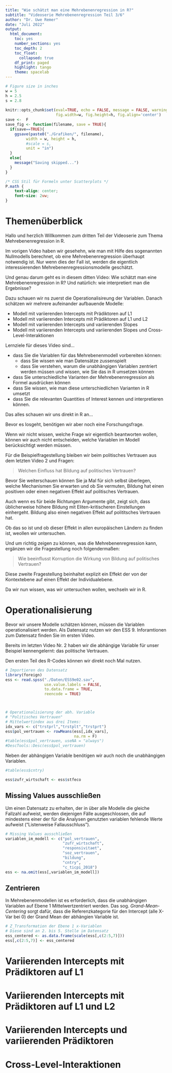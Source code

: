 ```yaml
---
title: "Wie schätzt man eine Mehrebenenregression in R?"
subtitle: "Videoserie Mehrebenenregression Teil 3/6"
author: "Dr. Uwe Remer"
date: "Juli 2022"
output:
  html_document:
    toc: yes
    number_sections: yes
    toc_depth: 2
    toc_float:
      collapsed: true
    df_print: paged
    highlight: tango
    theme: spacelab
---
```


```r
# Figure size in inches
w = 5
h = 2.5
s = 2.8
    
knitr::opts_chunk$set(eval=TRUE, echo = FALSE, message = FALSE, warning = FALSE,
                      fig.width=w, fig.height=h, fig.align='center')
save <-  F
save_fig <- function(filename, save = TRUE){
  if(save==TRUE){
    ggsave(paste0("./Grafiken/", filename), 
         width = w, height = h,
         #scale = s,       
         unit = "in")
  }
  else{
    message("Saving skipped...")
  }
}
```

```css
/* CSS Stil für Formeln unter Scatterplots */
P.math {
    text-align: center;
    font-size: 2vw;
}
```


# Themenüberblick

Hallo und herzlich Willkommen zum dritten Teil der Videoserie zum Thema Mehrebenenregression in R. 



Im vorigen Video haben wir gesehehn, wie man mit Hilfe des sogenannten Nullmodells berechnet, ob eine Mehrebenenregression überhaupt notwendig ist.
Nur wenn dies der Fall ist, werden die eigentlich interessierenden Mehrebenenregressionsmodelle geschätzt.

Und genau darum geht es in diesem ditten Video: Wie schätzt man eine Mehrebenenregression in R? 
Und natürlich: wie interpretiert man die Ergebnisse?

Dazu schauen wir ns zuerst die Operationalisireung der Variablen.
Danach schätzen wir mehrere aufeinander aufbauende Modelle:

- Modell mit variierenden Intercepts mit Prädiktoren auf L1
- Modell mit variierenden Intercepts mit Prädiktoren auf L1 und L2
- Modell mit variierenden Intercepts und variierenden Slopes
- Modell mit variierenden Intercepts und variierenden Slopes und Cross-Level-Interaktionen


Lernziele für dieses Video sind…

- dass Sie die Variablen für das Mehrebenenmodell vorbereiten können:
  - dass Sie wissen wie man Datensätze zussenspielt
  - dass Sie verstehen, warum die unabhängigen Variablen zentriert werden müssen und wissen, wie Sie das in R umsetzen können
- dass Sie unterschiedliche Varianten der Mehrebenenregression als Formel ausdrücken können
- dass Sie wissen, wie man diese unterschiedlichen Varianten in R umsetzt
- dass Sie die relevanten Quantities of Interest kennen und interpretieren können.

Das alles schauen wir uns direkt in R an...

Bevor es losgeht, benötigen wir aber noch eine Forschungsfrage. 

Wenn wir nicht wissen, welche Frage wir eigentlich beantworten wollen, können wir auch nicht entscheiden, welche Variablen im Modell berücksichtigt werden müssen.

Für die Beispielfragestellung bleiben wir beim politisches Vertrauen aus dem letzten Video 2 und Fragen:

> Welchen Einfluss hat Bildung auf politisches Vertrauen?

Bevor Sie weiterschauen können Sie ja Mal für sich selbst überlegen, welche Mechanismen Sie erwarten und ob Sie vermuten, Bildung hat einen positiven oder einen negativen Effekt auf politisches Vertrauen.

Auch wenn es für beide Richtungen Argumente gibt, zeigt sich, dass üblicherweise höhere Bildung mit Eliten-kritischeren Einstellungen einhergeht. Bildung also einen negativen Effekt auf polititsches Vertrauen hat.

Ob das so ist und ob dieser Effekt in allen europäischen Ländern zu finden ist, weollen wir untersuchen.

Und um richtig zeigen zu können, was die Mehrebenenregression kann, ergänzen wir die Fragestellung noch folgendermaßen:

> Wie beeinflusst Korruption die Wirkung von Bildung auf politisches Vertrauen?

Diese zweite Fragestellung beinhaltet explizit ein Effekt der von der Kontextebene auf einen Effekt der Individualebene. 

Da wir nun wissen, was wir untersuchen wollen, wechseln wir in R.


# Operationalisierung

Bevor wir unsere Modelle schätzen können, müssen die Variablen operationalisiert werden. Als Datensatz nutzen wir den ESS 9. Inforamtionen zum Datensatz finden Sie im ersten Video.

Bereits im letzten Video Nr. 2 haben wir die abhängige Variable für unser Beispiel kennengelernt: das politische Vertrauen. 

Den ersten Teil des R-Codes können wir direkt noch Mal nutzen. 

```r
# Importieren des Datensatz
library(foreign)
ess <- read.spss("./Daten/ESS9e02.sav", 
                 use.value.labels = FALSE,
                 to.data.frame = TRUE,
                 reencode = TRUE)



# Operationalisierung der abh. Variable 
# "Politisches Vertrauen"
# Mittelwertindex aus drei Items:
idx_vars <- c("trstprl","trstplt","trstprt")
ess$pol_vertrauen <- rowMeans(ess[,idx_vars], 
                              na.rm = F)
#table(ess$pol_vertrauen, useNA = "always")
#DescTools::Desc(ess$pol_vertrauen)
```

Neben der abhängigen Variable benötigen wir auch noch die unabhängigen Variablen.






```r
#table(ess$cntry)

ess$zufr_wirtschaft <- ess$stfeco
```




## Missing Values ausschließen

Um einen Datensatz zu erhalten, der in über alle Modelle die gleiche Fallzahl aufweist, werden diejenigen Fälle ausgeschlossen, die auf mindestens einer der für die Analysen genutzten variablen fehlende Werte aufweist ("Listenweise Fallausschluss").

```r
# Missing Values ausschließen
variablen_im_modell <- c("pol_vertrauen",
                         "zufr_wirtschaft",
                         "responsivitaet",
                         "soz_vertrauen", 
                         "bildung", 
                         "cntry",
                         "c_ticpi_2018")
ess <- na.omit(ess[,variablen_im_modell])
```


## Zentrieren

In Mehrebenenmodellen ist es erforderlich, dass die unabhängigen Variablen auf Ebene 1 Mittelwertzentriert werden. Das sog. *Grand-Mean-Centering* sorgt dafür, dass die Referenzkategorie für den Intercept (alle X-Var bei 0) der Grand Mean der abhängien Variable ist.

```r
# Z_Transformation der Ebene 1 x-Variablen
# Diese sind an 2. bis 5. Stelle im Datensatz
ess_centered <- as.data.frame(scale(ess[,c(2:5,7)]))
ess[,c(2:5,7)] <- ess_centered
```


# Variierenden Intercepts mit Prädiktoren auf L1
# Variierenden Intercepts mit Prädiktoren auf L1 und L2
# Variierenden Intercepts und variierenden Prädiktoren
# Cross-Level-Interaktionen
